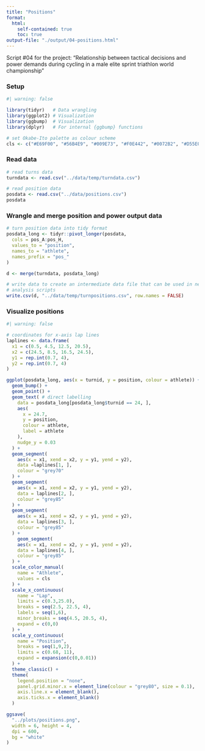 ```yaml
---
title: "Positions"
format: 
  html:
    self-contained: true
    toc: true
output-file: "./output/04-positions.html"
---
```


Script #04 for the project: "Relationship between tactical decisions and power demands during cycling in a male elite sprint triathlon world championship"

### Setup

```r
#| warning: false

library(tidyr)   # Data wrangling
library(ggplot2) # Visualization
library(ggbump)  # Visualization
library(dplyr)   # For internal {ggbump} functions

# set Okabe-Ito palette as colour scheme
cls <- c("#E69F00", "#56B4E9", "#009E73", "#F0E442", "#0072B2", "#D55E00", "#CC79A7", "#999999") 
```


### Read data

```r
# read turns data
turndata <- read.csv("../data/temp/turndata.csv")

# read position data
posdata <- read.csv("../data/positions.csv")
posdata
```

### Wrangle and merge position and power output data

```r
# turn position data into tidy format
posdata_long <- tidyr::pivot_longer(posdata, 
  cols = pos_A:pos_H, 
  values_to = "position", 
  names_to = "athlete", 
  names_prefix = "pos_"
)

d <- merge(turndata, posdata_long)

# write data to create an intermediate data file that can be used in next 
# analysis scripts
write.csv(d, "../data/temp/turnpositions.csv", row.names = FALSE)
```

### Visualize positions

```r
#| warning: false

# coordinates for x-axis lap lines
laplines <- data.frame(
  x1 = c(0.5, 4.5, 12.5, 20.5), 
  x2 = c(24.5, 8.5, 16.5, 24.5), 
  y1 = rep.int(0.7, 4), 
  y2 = rep.int(0.7, 4)
)

ggplot(posdata_long, aes(x = turnid, y = position, colour = athlete)) +
  geom_bump() +
  geom_point() +
  geom_text( # direct labelling
    data = posdata_long[posdata_long$turnid == 24, ],
    aes(
      x = 24.7,
      y = position,
      colour = athlete,
      label = athlete
    ),
    nudge_y = 0.03
  ) +
  geom_segment(
    aes(x = x1, xend = x2, y = y1, yend = y2), 
    data =laplines[1, ],
    colour = "grey70"
  ) +
  geom_segment(
    aes(x = x1, xend = x2, y = y1, yend = y2), 
    data = laplines[2, ],
    colour = "grey85"
  ) +
  geom_segment(
    aes(x = x1, xend = x2, y = y1, yend = y2), 
    data = laplines[3, ],
    colour = "grey85"
  ) +
    geom_segment(
    aes(x = x1, xend = x2, y = y1, yend = y2), 
    data = laplines[4, ],
    colour = "grey85"
  ) +
  scale_color_manual(
    name = "Athlete",
    values = cls
  ) +
  scale_x_continuous(
    name = "Lap",
    limits = c(0.3,25.0),
    breaks = seq(2.5, 22.5, 4),
    labels = seq(1,6),
    minor_breaks = seq(4.5, 20.5, 4),
    expand = c(0,0)
  ) +
  scale_y_continuous(
    name = "Position",
    breaks = seq(1,9,2),
    limits = c(0.68, 11),
    expand = expansion(c(0,0.01))
  ) +
  theme_classic() +
  theme(
    legend.position = "none",
    panel.grid.minor.x = element_line(colour = "grey80", size = 0.1),
    axis.line.x = element_blank(),
    axis.ticks.x = element_blank()
  )

ggsave(
  "../plots/positions.png", 
  width = 6, height = 4, 
  dpi = 600, 
  bg = "white"
)
```

